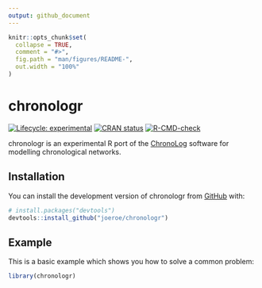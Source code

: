 ```yaml
---
output: github_document
---
```

<!-- README.md is generated from README.Rmd. Please edit that file -->

```r
knitr::opts_chunk$set(
  collapse = TRUE,
  comment = "#>",
  fig.path = "man/figures/README-",
  out.width = "100%"
)
```

# chronologr

<!-- badges: start -->
[![Lifecycle: experimental](https://img.shields.io/badge/lifecycle-experimental-orange.svg)](https://lifecycle.r-lib.org/articles/stages.html#experimental)
[![CRAN status](https://www.r-pkg.org/badges/version/chronologr)](https://CRAN.R-project.org/package=chronologr)
[![R-CMD-check](https://github.com/joeroe/chronologr/actions/workflows/R-CMD-check.yaml/badge.svg)](https://github.com/joeroe/chronologr/actions/workflows/R-CMD-check.yaml)
<!-- badges: end -->

chronologr is an experimental R port of the [ChronoLog](https://chrono.ulb.be/) software for modelling chronological networks.

## Installation

You can install the development version of chronologr from [GitHub](https://github.com/) with:

``` r
# install.packages("devtools")
devtools::install_github("joeroe/chronologr")
```

## Example

This is a basic example which shows you how to solve a common problem:

```r
library(chronologr)
```
